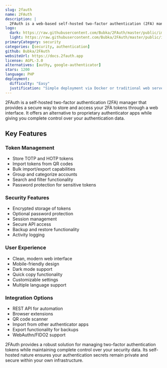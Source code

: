 ```yaml
---
slug: 2fauth
name: 2FAuth
description: |
  2FAuth is a web-based self-hosted two-factor authentication (2FA) manager that allows you to securely store and manage your 2FA tokens in one place.
logo:
  dark: https://raw.githubusercontent.com/Bubka/2FAuth/master/public/img/2fauth.png
  light: https://raw.githubusercontent.com/Bubka/2FAuth/master/public/img/2fauth.png
primaryCategory: security
categories: [security, authentication]
github: Bubka/2FAuth
websiteUrl: https://docs.2fauth.app
license: AGPL-3.0
alternatives: [authy, google-authenticator]
stars: 1200
language: PHP
deployment:
  difficulty: "Easy"
  justification: "Simple deployment via Docker or traditional web server setup. Comes with clear documentation and straightforward configuration options."
---
```


2FAuth is a self-hosted two-factor authentication (2FA) manager that provides a secure way to store and access your 2FA tokens through a web interface. It offers an alternative to proprietary authenticator apps while giving you complete control over your authentication data.

## Key Features

### Token Management

- Store TOTP and HOTP tokens
- Import tokens from QR codes
- Bulk import/export capabilities
- Group and categorize accounts
- Search and filter functionality
- Password protection for sensitive tokens

### Security Features

- Encrypted storage of tokens
- Optional password protection
- Session management
- Secure API access
- Backup and restore functionality
- Activity logging

### User Experience

- Clean, modern web interface
- Mobile-friendly design
- Dark mode support
- Quick copy functionality
- Customizable settings
- Multiple language support

### Integration Options

- REST API for automation
- Browser extensions
- QR code scanner
- Import from other authenticator apps
- Export functionality for backups
- WebAuthn/FIDO2 support

2FAuth provides a robust solution for managing two-factor authentication tokens while maintaining complete control over your security data. Its self-hosted nature ensures your authentication secrets remain private and secure within your own infrastructure.
